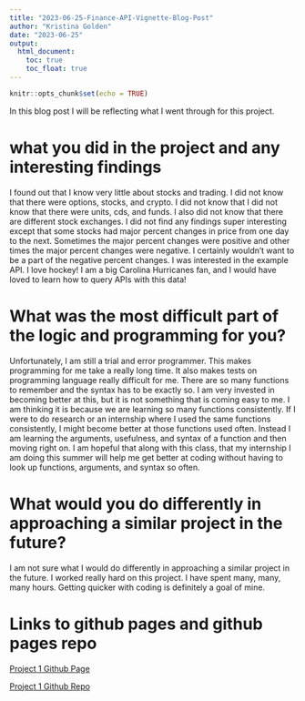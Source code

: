 ```yaml
---
title: "2023-06-25-Finance-API-Vignette-Blog-Post"
author: "Kristina Golden"
date: "2023-06-25"
output: 
  html_document:
    toc: true
    toc_float: true
---
```


```r
knitr::opts_chunk$set(echo = TRUE)
```

In this blog post I will be reflecting what I went through for this project.

# what you did in the project and any interesting findings  

I found out that I know very little about stocks and trading. I did not know that there were options, stocks, and crypto. I did not know that I did not know that there were units, cds, and funds. I also did not know that there are different stock exchanges. I did not find any findings super interesting except that some stocks had major percent changes in price from one day to the next. Sometimes the major percent changes were positive and other times the major percent changes were negative. I certainly wouldn't want to be a part of the negative percent changes. I was interested in the example API. I love hockey! I am a big Carolina Hurricanes fan, and I would have loved to learn how to query APIs with this data!


# What was the most difficult part of the logic and programming for you?  

Unfortunately, I am still a trial and error programmer. This makes programming for me take a really long time. It also makes tests on programming language really difficult for me. There are so many functions to remember and the syntax has to be exactly so. I am very invested in becoming better at this, but it is not something that is coming easy to me. I am thinking it is because we are learning so many functions consistently. If I were to do research or an internship where I used the same functions consistently, I might become better at those functions used often. Instead I am learning the arguments, usefulness, and syntax of a function and then moving right on. I am hopeful that along with this class, that my internship I am doing this summer will help me get better at coding without having to look up functions, arguments, and syntax so often.

# What would you do differently in approaching a similar project in the future?  

I am not sure what I would do differently in approaching a similar project in the future. I worked really hard on this project. I have spent many, many, many hours. Getting quicker with coding is definitely a goal of mine. 

# Links to github pages and github pages repo  
[Project 1 Github Page](https://kgolden4514.github.io/Project1/Finance-API-Vignette.html) 

[Project 1 Github Repo](https://github.com/kgolden4514/Project1) 